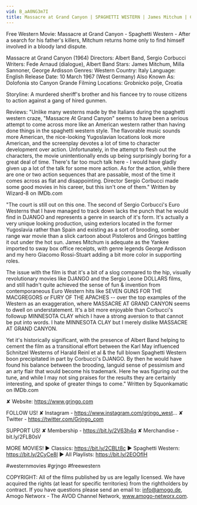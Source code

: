 ```yaml
---
vid: B_aA0NG3m7I
title: Massacre at Grand Canyon | SPAGHETTI WESTERN | James Mitchum | Cowboy | Free Westerns
---
```


Free Western Movie: Massacre at Grand Canyon - Spaghetti Western - After a search for his father's killers, Mitchum returns home only to find himself involved in a bloody land dispute. 

Massacre at Grand Canyon (1964)
Directors: Albert Band, Sergio Corbucci
Writers: Fede Arnaud (dialogue), Albert Band
Stars: James Mitchum, Milla Sannoner, George Ardisson
Genres: Western
Country: Italy
Language: English
Release Date: 10 March 1967 (West Germany) 
Also Known As: Dolofonia sto Canyon Grande 
Filming Locations: Grobnicko polje, Croatia

Storyline:
A murdered sheriff's brother and his fiancee try to rouse citizens to action against a gang of hired gunmen.

Reviews:
"Unlike many westerns made by the Italians during the spaghetti western craze, "Massacre At Grand Canyon" seems to have been a serious attempt to come across more like an American western rather than having done things in the spaghetti western style. The flavorable music sounds more American, the nice-looking Yugoslavian locations look more American, and the screenplay devotes a lot of time to character development over action. Unfortunately, in the attempt to flesh out the characters, the movie unintentionally ends up being surprisingly boring for a great deal of time. There's far too much talk here - I would have gladly given up a lot of the talk for some more action. As for the action, while there are one or two action sequences that are passable, most of the time it comes across as flat and disappointing. Director Sergio Corbucci made some good movies in his career, but this isn't one of them." Written by Wizard-8 on IMDb.com

"The court is still out on this one. The second of Sergio Corbucci's Euro Westerns that I have managed to track down lacks the punch that he would find in DJANGO and represents a genre in search of it's form. It's actually a very unique looking production, using exteriors located in the former Yugoslavia rather than Spain and existing as a sort of brooding, somber range war movie than a slick cartoon about Pistoleros and Gringos battling it out under the hot sun. James Mitchum is adequate as the Yankee imported to sway box office receipts, with genre legends George Ardisson and my hero Giacomo Rossi-Stuart adding a bit more color in supporting roles.

The issue with the film is that it's a bit of a slog compared to the hip, visually revolutionary movies like DJANGO and the Sergio Leone DOLLARS films, and still hadn't quite achieved the sense of fun & invention from contemporaneous Euro Western hits like SEVEN GUNS FOR THE MACGREGORS or FURY OF THE APACHES -- over the top examples of the Western as an exaggeration, where MASSACRE AT GRAND CANYON seems to dwell on understatement. It's a bit more enjoyable than Corbucci's followup MINNESOTA CLAY which I have a strong aversion to that cannot be put into words. I hate MINNESOTA CLAY but I merely dislike MASSACRE AT GRAND CANYON.

Yet it's historically significant, with the presence of Albert Band helping to cement the film as a transitional effort between the Karl May influenced Schnitzel Westerns of Harald Reinl et al & the full blown Spaghetti Western boon precipitated in part by Corbucci's DJANGO. By then he would have found his balance between the brooding, languid sense of pessimism and an arty flair that would become his trademark. Here he was figuring out the tune, and while I may not sing praises for the results they are certainly interesting, and spoke of greater things to come." Written by Squonkamatic on IMDb.com 

✘ Website: https://www.grjngo.com

FOLLOW US!
✘ Instagram - https://www.instagram.com/grjngo_west...
✘ Twitter - https://twitter.com/Grjngo_com

SUPPORT US!
✘ Membership - https://bit.ly/2V63h4q
✘ Merchandise - bit.ly/2FLB0sV

MORE MOVIES! 
► Classics: https://bit.ly/2CBLt8c 
► Spaghetti Western: https://bit.ly/2CyCe8I 
► All Playlists: https://bit.ly/2EOOfIH 

#westernmovies #grjngo #freewestern

COPYRIGHT: All of the films published by us are legally licensed. We have acquired the rights (at least for specific territories) from the rightholders by contract. If you have questions please send an email to: info@amogo.de, Amogo Networx - The AVOD Channel Network, www.amogo-networx.com.